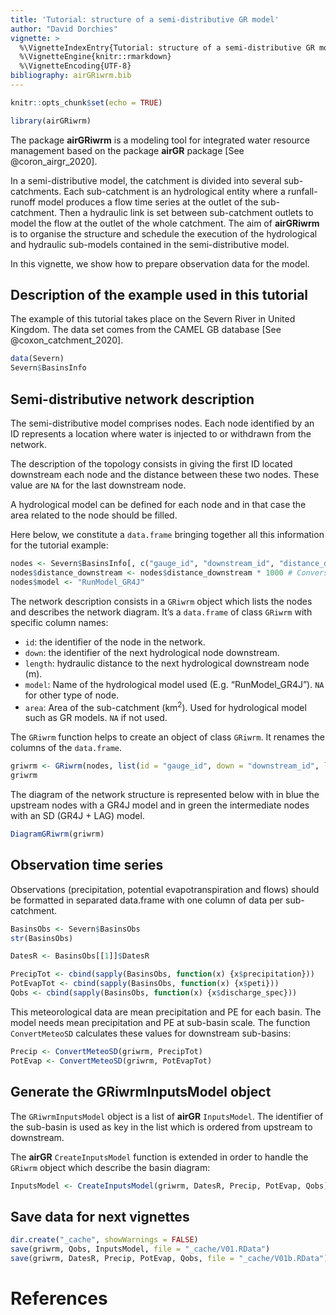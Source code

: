 ```yaml
---
title: 'Tutorial: structure of a semi-distributive GR model'
author: "David Dorchies"
vignette: >
  %\VignetteIndexEntry{Tutorial: structure of a semi-distributive GR model}
  %\VignetteEngine{knitr::rmarkdown}
  %\VignetteEncoding{UTF-8}
bibliography: airGRiwrm.bib
---
```


```r
knitr::opts_chunk$set(echo = TRUE)
```

```r
library(airGRiwrm)
```

The package **airGRiwrm** is a modeling tool for integrated water resource management based on the package **airGR** package [See @coron_airgr_2020].

In a semi-distributive model, the catchment is divided into several sub-catchments. Each sub-catchment is an hydrological entity where a runfall-runoff model produces a flow time series at the outlet of the sub-catchment. Then a hydraulic link is set between sub-catchment outlets to model the flow at the outlet of the whole catchment. The aim of **airGRiwrm** is to organise the structure and schedule the execution of the hydrological and hydraulic sub-models contained in the semi-distributive model.

In this vignette, we show how to prepare observation data for the model.

## Description of the example used in this tutorial

The example of this tutorial takes place on the Severn River in United Kingdom. The data set comes from the CAMEL GB database [See @coxon_catchment_2020].

```r
data(Severn)
Severn$BasinsInfo
```

## Semi-distributive network description

The semi-distributive model comprises nodes. Each node identified by an ID represents a location where water is injected to or withdrawn from the network.

The description of the topology consists in giving the first ID located downstream each node and the distance between these two nodes. These value are `NA` for the last downstream node.

A hydrological model can be defined for each node and in that case the area related to the node should be filled.

Here below, we constitute a `data.frame` bringing together all this information for the tutorial example:

```r
nodes <- Severn$BasinsInfo[, c("gauge_id", "downstream_id", "distance_downstream", "area")]
nodes$distance_downstream <- nodes$distance_downstream * 1000 # Conversion km -> m
nodes$model <- "RunModel_GR4J"
```

The network description consists in a `GRiwrm` object which lists the nodes and describes the network diagram. It's a `data.frame` of class `GRiwrm` with specific column names:

- `id`: the identifier of the node in the network.
- `down`: the identifier of the next hydrological node downstream.
- `length`: hydraulic distance to the next hydrological downstream node (m).
- `model`: Name of the hydrological model used (E.g. "RunModel_GR4J"). `NA` for other type of node.
- `area`: Area of the sub-catchment (km<sup>2</sup>). Used for hydrological model such as GR models. `NA` if not used.


The `GRiwrm` function helps to create an object of class `GRiwrm`. It renames the columns of the `data.frame`.

```r
griwrm <- GRiwrm(nodes, list(id = "gauge_id", down = "downstream_id", length = "distance_downstream"))
griwrm
```

The diagram of the network structure is represented below with in blue the upstream nodes with a GR4J model and in green the intermediate nodes with an SD (GR4J + LAG) model.

```r
DiagramGRiwrm(griwrm)
```



## Observation time series

Observations (precipitation, potential evapotranspiration and flows) should be formatted in separated data.frame with one column of data per sub-catchment.

```r
BasinsObs <- Severn$BasinsObs
str(BasinsObs)
```


```r

DatesR <- BasinsObs[[1]]$DatesR

PrecipTot <- cbind(sapply(BasinsObs, function(x) {x$precipitation}))
PotEvapTot <- cbind(sapply(BasinsObs, function(x) {x$peti}))
Qobs <- cbind(sapply(BasinsObs, function(x) {x$discharge_spec}))
```

This meteorological data are mean precipitation and PE for each basin. The model needs mean precipitation and PE at sub-basin scale. The function `ConvertMeteoSD` calculates these values for downstream sub-basins:

```r
Precip <- ConvertMeteoSD(griwrm, PrecipTot)
PotEvap <- ConvertMeteoSD(griwrm, PotEvapTot)
```


## Generate the GRiwrmInputsModel object

The `GRiwrmInputsModel` object is a list of **airGR** `InputsModel`. The identifier of the sub-basin is used as key in the list which is ordered from upstream to downstream.

The **airGR** `CreateInputsModel` function is extended in order to handle the `GRiwrm` object which describe the basin diagram:


```r
InputsModel <- CreateInputsModel(griwrm, DatesR, Precip, PotEvap, Qobs)
```



## Save data for next vignettes

```r
dir.create("_cache", showWarnings = FALSE)
save(griwrm, Qobs, InputsModel, file = "_cache/V01.RData")
save(griwrm, DatesR, Precip, PotEvap, Qobs, file = "_cache/V01b.RData")
```

# References
